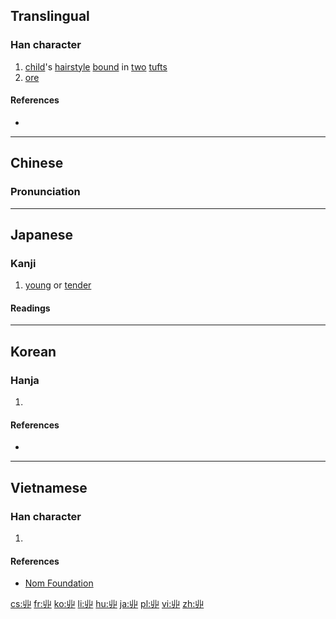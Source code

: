 {{also|卝}}<!-- may be replaced by zh-forms -->
==Translingual==

===Han character===
{{Han char|rn=2|rad=丨|as=04|sn=5|four=22770|canj=VLLLM}}

# [[child]]'s [[hairstyle]] [[bound]] in [[two]] [[tuft]]s
# [[ore]]

====References====
* {{Han ref|kx=0079.100|dkj=00077|dj=0161.040|hdz=10052.120|uh=4E31|ud=20017|bh=C963|bd=51555}}

----

==Chinese==
{{zh-hanzi-box|[[丱]]}}

===Pronunciation===
{{zh-pron
|m=guàn
|c=gwaan3
|mc=y
|oc=y
|ma=
|cat=n
}}

----

==Japanese==

===Kanji===
{{ja-kanji|grade=uc|rs=丨04}}

# [[young]] or [[tender]]

====Readings====
{{ja-readings
|on=[[かん]] (kan), [[けん]] (ken)
|kun=[[あげまき]] (agemaki), [[おさない]] (丱い, osanai)
}}

----

==Korean==

===Hanja===
{{ko-hanja|hangeul=관|rv=gwan|mr=kwan|eumhun=쌍상투|ehrv=ssangsangtu|ehmr=ssangsangt'u|ehy=}}

# {{defn|lang=ko|sort=丨04}}

====References====
* {{Hanja ref|nav=12882}}

----

==Vietnamese==

===Han character===
{{vi-hantu|[[quán]]|rs=丨04}}

# {{defn|lang=vi|sort=丨04}}

====References====
*[http://nomfoundation.org/common/nom_details.php?codepoint=4e31 Nom Foundation]

[[cs:丱]]
[[fr:丱]]
[[ko:丱]]
[[li:丱]]
[[hu:丱]]
[[ja:丱]]
[[pl:丱]]
[[vi:丱]]
[[zh:丱]]
